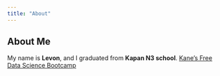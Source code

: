 ```yaml
---
title: "About"
---
```


## About Me
My name is **Levon**, and I graduated from **Kapan N3 school**.
[Kane's Free Data Science Bootcamp](https://bootcamp.davidkane.info)
